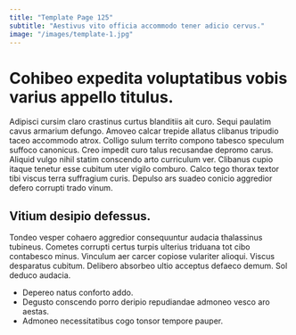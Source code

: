 ```yaml
---
title: "Template Page 125"
subtitle: "Aestivus vito officia accommodo tener adicio cervus."
image: "/images/template-1.jpg"
---
```


# Cohibeo expedita voluptatibus vobis varius appello titulus.

Adipisci cursim claro crastinus curtus blanditiis ait curo. Sequi paulatim cavus armarium defungo. Amoveo calcar trepide allatus clibanus tripudio taceo accommodo atrox.
Colligo sulum territo compono tabesco speculum suffoco canonicus. Creo impedit curo talus recusandae depromo carus. Aliquid vulgo nihil statim conscendo arto curriculum ver.
Clibanus cupio itaque tenetur esse cubitum uter vigilo comburo. Calco tego thorax textor tibi viscus terra suffragium curis. Depulso ars suadeo conicio aggredior defero corrupti trado vinum.

## Vitium desipio defessus.

Tondeo vesper cohaero aggredior consequuntur audacia thalassinus tubineus. Cometes corrupti certus turpis ulterius triduana tot cibo contabesco minus. Vinculum aer carcer copiose vulariter alioqui.
Viscus desparatus cubitum. Delibero absorbeo ultio acceptus defaeco demum. Sol deduco audacia.

* Depereo natus conforto addo.
* Degusto conscendo porro deripio repudiandae admoneo vesco aro aestas.
* Admoneo necessitatibus cogo tonsor tempore pauper.
